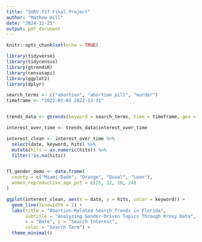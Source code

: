 ---
title: "SURV 727 Final Project"
author: "Mathew Hill"
date: "2024-11-25"
output: pdf_document
---

```{r setup, include=FALSE}
knitr::opts_chunk$set(echo = TRUE)
```

```{r}
library(tidyverse)
library(tidycensus)
library(gtrendsR)
library(censusapi)
library(ggplot2)
library(dplyr)
```

```{r}
search_terms <- c("abortion", "abortion pill", "murder")
timeframe <- "2022-01-01 2022-12-31"


trends_data <- gtrends(keyword = search_terms, time = timeframe, geo = "US-FL")
```

```{r}
interest_over_time <- trends_data$interest_over_time

interest_clean <- interest_over_time %>%
  select(date, keyword, hits) %>%
  mutate(hits = as.numeric(hits)) %>%
  filter(!is.na(hits))


fl_gender_demo <- data.frame(
  county = c("Miami-Dade", "Orange", "Duval", "Leon"),
  women_reproductive_age_pct = c(25, 22, 20, 24)
)

ggplot(interest_clean, aes(x = date, y = hits, color = keyword)) +
  geom_line(linewidth = 1) +
  labs(title = "Abortion-Related Search Trends in Florida",
       subtitle = "Analyzing Gender-Driven Topics Through Proxy Data",
       x = "Date", y = "Search Interest",
       color = "Search Term") +
  theme_minimal()
```
